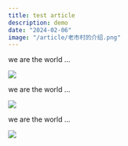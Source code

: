```yaml
---
title: test article
description: demo
date: "2024-02-06"
image: "/article/老市村的介绍.png"
---
```


we are the world ...

![](/article/老市村的介绍.png)

we are the world ...

![](/article/老市村的介绍.png)

we are the world ...

![](/article/老市村的介绍.png)
